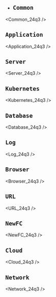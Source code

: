 - ## `Common`




<Common_24q3 />

## `Application`


<Application_24q3 />

## `Server`


<Server_24q3 />

## `Kubernetes`


<Kubernetes_24q3 />

## `Database`


<Database_24q3 />

## `Log`


<Log_24q3 />

## `Browser`


<Browser_24q3 />

## `URL`


<URL_24q3 />

## `NewFC`


<NewFC_24q3 />

## `Cloud`


<Cloud_24q3 />

## `Network`


<Network_24q3 />